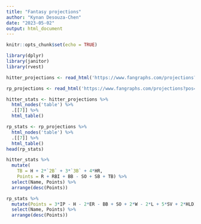 ```yaml
---
title: "Fantasy projections"
author: "Kynan Desouza-Chen"
date: "2023-05-02"
output: html_document
---
```


```r
knitr::opts_chunk$set(echo = TRUE)
```

```r
library(dplyr)
library(janitor)
library(rvest)
```

```r
hitter_projections <- read_html('https://www.fangraphs.com/projections?pos=of&stats=bat&type=rfangraphsdc&statgroup=fantasy')

rp_projections <- read_html('https://www.fangraphs.com/projections?pos=&stats=rel&type=rfangraphsdc&statgroup=fantasy&sortcol=8&sortdir=desc')
```

```r
hitter_stats <- hitter_projections %>% 
  html_nodes('table') %>%
  .[[7]] %>%
  html_table()

rp_stats <- rp_projections %>% 
  html_nodes('table') %>%
  .[[7]] %>%
  html_table()
head(rp_stats)
```

```r
hitter_stats %>%
  mutate(
    TB = H + 2*`2B` + 3*`3B` + 4*HR,
    Points = R + RBI + BB - SO + SB + TB) %>%
  select(Name, Points) %>%
  arrange(desc(Points))

rp_stats %>%
  mutate(Points = 3*IP - H - 2*ER - BB + SO + 2*W - 2*L + 5*SV + 2*HLD) %>%
  select(Name, Points) %>%
  arrange(desc(Points))
```